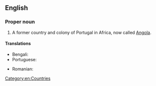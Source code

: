 ==English==
{{wikipedia}}

===Proper noun===
{{en-proper noun|head=[[Portuguese]] [[west|West]] [[Africa]]}}

# A former country and colony of Portugal in Africa, now called [[Angola]].

====Translations====
{{trans-top|former country}}
* Bengali: {{t|bn|পর্তুগিজ পশ্চিম আফ্রিকা}}
* Portuguese: {{t|pt|África Ocidental Portuguesa|f}}
{{trans-mid}}
* Romanian: {{t|ro|Africa Occidentală Portugheză|f}}
{{trans-bottom}}

[[Category:en:Countries]]